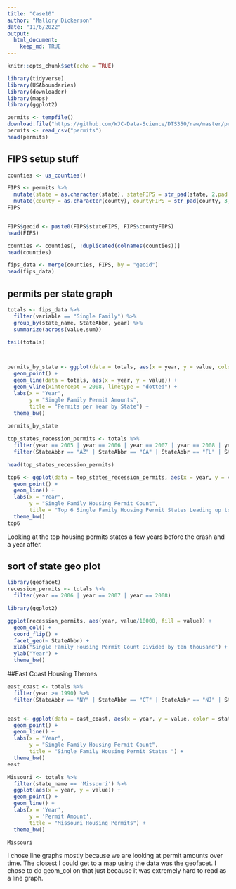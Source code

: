 ```yaml
---
title: "Case10"
author: "Mallory Dickerson"
date: "11/6/2022"
output: 
  html_document:
    keep_md: TRUE
---
```


```r
knitr::opts_chunk$set(echo = TRUE)
```

```r
library(tidyverse)
library(USAboundaries)
library(downloader)
library(maps)
library(ggplot2)

```

```r
permits <- tempfile()
download.file("https://github.com/WJC-Data-Science/DTS350/raw/master/permits.csv", "permits")
permits <- read_csv("permits")
head(permits)
```

## FIPS setup stuff
```r

counties <- us_counties()

FIPS <- permits %>%
  mutate(state = as.character(state), stateFIPS = str_pad(state, 2,pad = "0")) %>%
  mutate(county = as.character(county), countyFIPS = str_pad(county, 3,pad = "0"))
FIPS


FIPS$geoid <- paste0(FIPS$stateFIPS, FIPS$countyFIPS)
head(FIPS)

counties <- counties[, !duplicated(colnames(counties))]
head(counties)

fips_data <- merge(counties, FIPS, by = "geoid")
head(fips_data)
```


## permits per state graph
```r
totals <- fips_data %>%
  filter(variable == "Single Family") %>%
  group_by(state_name, StateAbbr, year) %>%
  summarize(across(value,sum))

tail(totals)



permits_by_state <- ggplot(data = totals, aes(x = year, y = value, color = StateAbbr)) +
  geom_point() +
  geom_line(data = totals, aes(x = year, y = value)) +
  geom_vline(xintercept = 2008, linetype = "dotted") +
  labs(x = "Year",
       y = "Single Family Permit Amounts",
       title = "Permits per Year by State") +
  theme_bw()
    
permits_by_state  
```

```r
top_states_recession_permits <- totals %>%
  filter(year == 2005 | year == 2006 | year == 2007 | year == 2008 | year == 2009 | year == 2010) %>%
  filter(StateAbbr == "AZ" | StateAbbr == "CA" | StateAbbr == "FL" | StateAbbr == "GA" | StateAbbr == "TX" | StateAbbr == "NC")

head(top_states_recession_permits)

top6 <- ggplot(data = top_states_recession_permits, aes(x = year, y = value, color = state_name)) +
  geom_point() +
  geom_line() +
  labs(x = "Year",
       y = "Single Family Housing Permit Count",
       title = "Top 6 Single Family Housing Permit States Leading up to the Recession") +
  theme_bw()
top6 
```
Looking at the top housing permits states a few years before the crash and a year after.

## sort of state geo plot
```r
library(geofacet)
recession_permits <- totals %>%
  filter(year == 2006 | year == 2007 | year == 2008)

library(ggplot2)

ggplot(recession_permits, aes(year, value/10000, fill = value)) +
  geom_col() +
  coord_flip() +
  facet_geo(~ StateAbbr) +
  xlab("Single Family Housing Permit Count Divided by ten thousand") +
  ylab("Year") +
  theme_bw()
```

##East Coast Housing Themes
```r
east_coast <- totals %>%
  filter(year >= 1990) %>%
  filter(StateAbbr == "NY" | StateAbbr == "CT" | StateAbbr == "NJ" | StateAbbr == "MA" | StateAbbr == "NH" | StateAbbr == "VT")


east <- ggplot(data = east_coast, aes(x = year, y = value, color = state_name)) +
  geom_point() +
  geom_line() +
  labs(x = "Year",
       y = "Single Family Housing Permit Count",
       title = "Single Family Housing Permit States ") +
  theme_bw()
east
```


```r
Missouri <- totals %>%
  filter(state_name == 'Missouri') %>%
  ggplot(aes(x = year, y = value)) +
  geom_point() +
  geom_line() +
  labs(x = 'Year', 
       y = 'Permit Amount',
       title = "Missouri Housing Permits") +
  theme_bw()

Missouri
```
I chose line graphs mostly because we are looking at permit amounts over time. The closest I could get to a
map using the data was the geofacet. I chose to do geom_col on that just because it was extremely hard to read
as a line graph. 